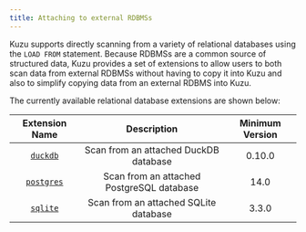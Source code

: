 ```yaml
---
title: Attaching to external RDBMSs
---
```



Kuzu supports directly scanning from a variety of relational databases using the `LOAD FROM` statement.
Because RDBMSs are a common source of structured data, Kuzu provides a set of 
extensions to allow users to both scan data from external RDBMSs without having to copy it
into Kuzu and also to simplify copying data from an external RDBMS into Kuzu.

The currently available relational database extensions are shown below:

Extension Name | Description | Minimum Version
:---:|:---:|:---:
[`duckdb`](/extensions/attach/duckdb) | Scan from an attached DuckDB database | 0.10.0
[`postgres`](/extensions/attach/postgres) | Scan from an attached PostgreSQL database | 14.0
[`sqlite`](/extensions/attach/sqlite) | Scan from an attached SQLite database | 3.3.0
